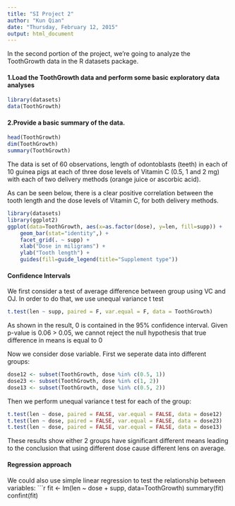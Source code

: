 ```yaml
---
title: "SI Project 2"
author: "Kun Qian"
date: "Thursday, February 12, 2015"
output: html_document
---
```

In the second portion of the project, we're going to analyze the ToothGrowth data in the R datasets package. 

#### 1.Load the ToothGrowth data and perform some basic exploratory data analyses 
```r
library(datasets)
data(ToothGrowth)
```

#### 2.Provide a basic summary of the data.
```r
head(ToothGrowth)
dim(ToothGrowth)
summary(ToothGrowth)
```
The data is set of 60 observations, length of odontoblasts (teeth) in each of 10 guinea pigs at each of three dose levels of Vitamin C (0.5, 1 and 2 mg) with each of two delivery methods (orange juice or ascorbic acid).

As can be seen below, there is a clear positive correlation between the tooth length and the dose levels of Vitamin C, for both delivery methods.
```r
library(datasets)
library(ggplot2)
ggplot(data=ToothGrowth, aes(x=as.factor(dose), y=len, fill=supp)) +
    geom_bar(stat="identity",) +
    facet_grid(. ~ supp) +
    xlab("Dose in miligrams") +
    ylab("Tooth length") +
    guides(fill=guide_legend(title="Supplement type"))
```

#### Confidence Intervals
We first consider a test of average difference between group using VC and OJ. In order to do that, we use unequal variance t test
```r
t.test(len ~ supp, paired = F, var.equal = F, data = ToothGrowth)
```
As shown in the result, 0 is contained in the 95% confidence interval. Given p-value is 0.06 > 0.05, we cannot reject the null hypothesis that true difference in means is equal to 0

Now we consider dose variable. First we seperate data into different groups:
```r
dose12 <- subset(ToothGrowth, dose %in% c(0.5, 1))
dose23 <- subset(ToothGrowth, dose %in% c(1, 2))
dose13 <- subset(ToothGrowth, dose %in% c(0.5, 2))
```
Then we perform unequal variance t test for each of the group:
```r
t.test(len ~ dose, paired = FALSE, var.equal = FALSE, data = dose12)
t.test(len ~ dose, paired = FALSE, var.equal = FALSE, data = dose23)
t.test(len ~ dose, paired = FALSE, var.equal = FALSE, data = dose13)
```
These results show either 2 groups have significant different means leading to the conclusion that using different dose cause different lens on average. 

#### Regression approach
We could also use simple linear regression to test the relationship between variables:
```r
fit <- lm(len ~ dose + supp, data=ToothGrowth)
summary(fit)
confint(fit)






